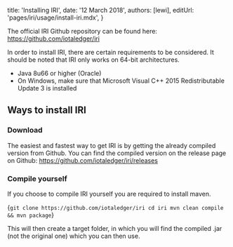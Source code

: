

title: 'Installing IRI',
date: '12 March 2018',
authors: [lewi],
editUrl: 'pages/iri/usage/install-iri.mdx',
}


The official IRI Github repository can be found
here: <ExternalLink href="https://github.com/iotaledger/iri" key="">https://github.com/iotaledger/iri</ExternalLink>

In order to install IRI, there are certain requirements to be considered.
It should be noted that IRI only works on 64-bit architectures.

- Java 8u66 or higher (Oracle)
- On Windows, make sure that Microsoft Visual C++ 2015 Redistributable Update 3 is installed

## Ways to install IRI

### Download

The easiest and fastest way to get IRI is by getting the already
compiled version from Github. You can find the compiled version
on the release page on Github: <ExternalLink href="https://github.com/iotaledger/iri/releases" key="">https://github.com/iotaledger/iri/releases</ExternalLink>

### Compile yourself

If you choose to compile IRI yourself you are required to install maven.

<TerminalInput>{`git clone https://github.com/iotaledger/iri cd iri mvn clean compile && mvn package`}</TerminalInput>

This will then create a target folder, in which you will
find the compiled .jar (not the original one) which you
can then use.
